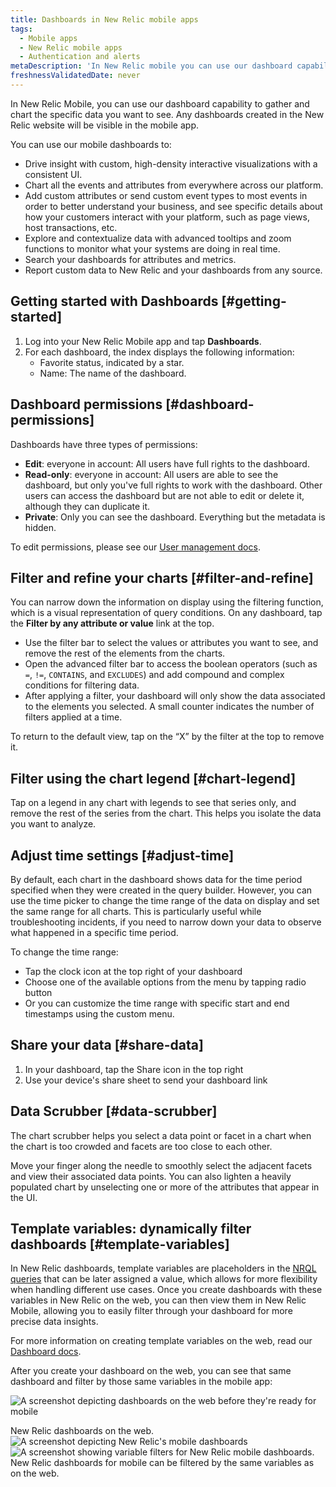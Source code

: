 ```yaml
---
title: Dashboards in New Relic mobile apps
tags:
  - Mobile apps
  - New Relic mobile apps
  - Authentication and alerts
metaDescription: 'In New Relic mobile you can use our dashboard capability to gather and chart the specific data you want to see, the way you want to see it, from anywhere in our platform.'
freshnessValidatedDate: never
---
```





In New Relic Mobile, you can use our dashboard capability to gather and chart the specific data you want to see. Any dashboards created in the New Relic website will be visible in the mobile app. 

You can use our mobile dashboards to:

* Drive insight with custom, high-density interactive visualizations with a consistent UI.
* Chart all the events and attributes from everywhere across our platform. 
* Add custom attributes or send custom event types to most events in order to better understand your business, and see specific details about how your customers interact with your platform, such as page views, host transactions, etc.
* Explore and contextualize data with advanced tooltips and zoom functions to monitor what your systems are doing in real time.
* Search your dashboards for attributes and metrics.
* Report custom data to New Relic and your dashboards from any source.

## Getting started with Dashboards [#getting-started]

1. Log into your New Relic Mobile app and tap <DNT>**Dashboards**</DNT>.
2. For each dashboard, the index displays the following information:
    * Favorite status, indicated by a star.
    * Name: The name of the dashboard.
    
## Dashboard permissions [#dashboard-permissions]

Dashboards have three types of permissions:

* <DNT>**Edit**</DNT>: everyone in account: All users have full rights to the dashboard.
* <DNT>**Read-only**</DNT>: everyone in account: All users are able to see the dashboard, but only you've full rights to work with the dashboard. Other users can access the dashboard but are not able to edit or delete it, although they can duplicate it.
* <DNT>**Private**</DNT>: Only you can see the dashboard. Everything but the metadata is hidden.

To edit permissions, please see our [User management docs](/docs/accounts/accounts-billing/new-relic-one-user-management/user-management-concepts/).

## Filter and refine your charts [#filter-and-refine]

You can narrow down the information on display using the filtering function, which is a visual representation of query conditions. On any dashboard, tap the <DNT>**Filter by any attribute or value**</DNT> link at the top.

* Use the filter bar to select the values or attributes you want to see, and remove the rest of the elements from the charts.
* Open the advanced filter bar to access the boolean operators (such as `=`, `!=`, `CONTAINS`, and `EXCLUDES`) and add compound and complex conditions for filtering data.
* After applying a filter, your dashboard will only show the data associated to the elements you selected. A small counter indicates the number of filters applied at a time.

To return to the default view, tap on the “X” by the filter at the top to remove it.

## Filter using the chart legend  [#chart-legend]

Tap on a legend in any chart with legends to see that series only, and remove the rest of the series from the chart. This helps you isolate the data you want to analyze.

## Adjust time settings [#adjust-time]

By default, each chart in the dashboard shows data for the time period specified when they were created in the query builder. However, you can use the time picker to change the time range of the data on display and set the same range for all charts. This is particularly useful while troubleshooting incidents, if you need to narrow down your data to observe what happened in a specific time period.

To change the time range:
* Tap the clock icon at the top right of your dashboard
* Choose one of the available options from the menu by tapping radio button
* Or you can customize the time range with specific start and end timestamps using the custom menu.

## Share your data [#share-data]

1. In your dashboard, tap the Share icon in the top right
2. Use your device's share sheet to send your dashboard link

## Data Scrubber [#data-scrubber]

The chart scrubber helps you select a data point or facet in a chart when the chart is too crowded and facets are too close to each other.

Move your finger along the needle to smoothly select the adjacent facets and view their associated data points. You can also lighten a heavily populated chart by unselecting one or more of the attributes that appear in the UI.

## Template variables: dynamically filter dashboards [#template-variables]

In New Relic dashboards, template variables are placeholders in the [NRQL queries](/docs/query-your-data/nrql-new-relic-query-language/get-started/introduction-nrql-new-relics-query-language/) that can be later assigned a value, which allows for more flexibility when handling different use cases. Once you create dashboards with these variables in New Relic on the web, you can then view them in New Relic Mobile, allowing you to easily filter through your dashboard for more precise data insights.

For more information on creating template variables on the web, read our [Dashboard docs](/docs/query-your-data/explore-query-data/dashboards/introduction-dashboards/).

After you create your dashboard on the web, you can see that same dashboard and filter by those same variables in the mobile app:

<img
    title="Web view of dashboards"
    alt="A screenshot depicting dashboards on the web before they're ready for mobile"
    src={dashboardsDashboardstoPrepareforMobile}
/>

<figcaption>
New Relic dashboards on the web.
</figcaption>

<SideBySide>
  <Side>
    <img
        title="New Relic mobile dashboards"
        alt="A screenshot depicting New Relic's mobile dashboards"
        src={dashboardsMobileDashboards}
        style={{ width: "50%" }}
    />
  </Side>

  <Side>
    <img
        title="mobile dashboards filtered by variable"
        alt="A screenshot showing variable filters for New Relic mobile dashboards."
        src={dashboardsFilterMobileDashboardsbyVariable}
        style={{ width: "50%" }}
    />
  </Side>
</SideBySide>

<figcaption>
New Relic dashboards for mobile can be filtered by the same variables as on the web.
</figcaption>
